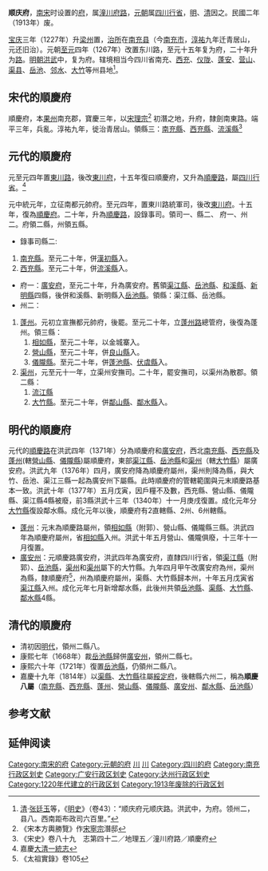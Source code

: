 '''顺庆府'''，[[南宋|南宋]]时设置的[[府_(行政区划)|府]]，属[[潼川府路|潼川府路]]，[[元朝|元朝]]属[[四川等处行中书省|四川行省]]，[[明朝|明]]、[[清朝|清]]因之。民國二年（1913年）废。

[[宝庆|宝庆]]三年（1227年）升[[梁州_(曹魏)|梁州]]置，[[治所|治所]]在[[南充县|南充县]]（今[[南充市|南充市]]，[[淳祐|淳祐]]九年迁青居山，元还旧治）。元朝[[至元_(忽必烈)|至元]]四年（1267年）改置东川路，至元十五年复为府，二十年升为[[路_(行政区划)|路]]。[[明朝|明朝]][[洪武|洪武]]中，复为府。辖境相当今四川省南充、[[西充|西充]]、[[仪陇|仪陇]]、[[蓬安|蓬安]]、[[营山|营山]]、[[渠县|渠县]]、[[岳池|岳池]]、[[邻水|邻水]]、[[大竹縣|大竹]]等州县地<ref>[[清朝|清]]·[[张廷玉|张廷玉]]等，《[[明史|明史]]》（卷43）：“顺庆府元顺庆路。洪武中，为府。领州二，县八。西南距布政司六百里。”</ref>。

== 宋代的順慶府 ==

順慶府，本[[果州|果州]]南充郡，寶慶三年，以[[宋理宗|宋理宗]]<ref>《宋本方輿勝覽》作[[宋寧宗|宋寧宗]]潛邸</ref> 初潛之地，升府，隸劍南東路。端平三年，兵亂。淳祐九年，徙治青居山。領縣三：[[南充縣|南充縣]]、[[西充縣|西充縣]]、[[流溪縣|流溪縣]]<ref>《宋史》卷八十九　志第四十二／地理五／潼川府路／順慶府</ref>

== 元代的順慶府 ==

元至元四年置[[東川路|東川路]]，後改[[東川府|東川府]]，十五年復曰順慶府，又升為[[順慶路|順慶路]]，屬[[四川等处行中书省|四川行省]]。<ref>嘉慶[[大清一統志|大清一統志]]</ref>

元中統元年，立征南都元帥府。至元四年，置東川路統軍司，後改[[東川府|東川府]]。十五年，復為[[順慶府|順慶府]]。二十年，升為[[順慶路|順慶路]]，設錄事司。領司一、縣二、 府一、州二。府領二縣，州領五縣。
* 錄事司縣二:
# [[南充縣|南充縣]]。至元二十年，併[[漢初縣|漢初縣]]入。
# [[西充縣|西充縣]]。至元二十年，併[[流溪縣|流溪縣]]入。
* 府一：[[廣安府|廣安府]]，至元二十年，升為廣安府。舊領[[渠江縣|渠江縣]]、[[岳池縣|岳池縣]]、[[和溪縣|和溪縣]]、[[新明县_(唐朝)|新明縣]]四縣，後併和溪縣、新明縣入[[岳池縣|岳池縣]]。領縣：渠江縣、岳池縣。
* 州二：
# [[蓬州|蓬州]]。元初立宣撫都元帥府，後罷。至元二十年，立[[蓬州路|蓬州路]]總管府，後復為蓬州。領三縣：
## [[相如縣|相如縣]]，至元二十年，以金城寨入。
## [[營山縣|營山縣]]，至元二十年，併[[良山縣|良山縣]]入。
## [[儀隴縣|儀隴縣]]。至元二十年，併[[蓬池縣|蓬池縣]]、[[伏虞縣|伏虞縣]]入。
# [[渠州|渠州]]，元至元十一年，立渠州安撫司。二十年，罷安撫司，以渠州為散郡。領二縣：
## [[流江縣|流江縣]]　
## [[大竹縣|大竹縣]]。至元二十年，併[[鄰山縣|鄰山縣]]、[[鄰水縣|鄰水縣]]入。

== 明代的順慶府 ==

元代的[[順慶路|順慶路]]在洪武四年（1371年）分為順慶府和[[廣安府|廣安府]]，西北[[南充縣|南充縣]]、[[西充縣|西充縣]]及[[蓬州|蓬州]](轄[[營山縣|營山縣]]、[[儀隴縣|儀隴縣]])屬順慶府，東部[[渠江縣|渠江縣]]、[[岳池縣|岳池縣]]和[[渠州|渠州]]（轄[[大竹縣|大竹縣]]）屬廣安府。洪武九年（1376年）四月，廣安府降為順慶府屬州，渠州則降為縣，與大竹、岳池、渠江三縣一起為廣安州下屬縣。此時順慶府的管轄範圍與元末順慶路基本一致。洪武十年（1377年）五月戊寅，因戶糧不及數，西充縣、營山縣、儀隴縣、渠江縣4縣被廢，前3縣洪武十三年（1340年）十一月庚戌復置。成化元年分[[大竹縣|大竹縣]]復設鄰水縣。成化元年以後，順慶府有2直轄縣、2州、6州轄縣。

* [[蓬州|蓬州]]：元末為順慶路屬州，領[[相如縣|相如縣]]（附郭）、營山縣、儀隴縣三縣。洪武四年為順慶府屬州，省[[相如縣|相如縣]]入州。洪武十年五月營山、儀隴俱廢，十三年十一月復置。
* [[广安州_(明朝)|廣安州]]：元順慶路廣安府，洪武四年為廣安府，直隸四川行省，領[[渠江縣|渠江縣]]（附郭）、[[岳池縣|岳池縣]]，[[渠州|渠州]]和[[渠州|渠州]]屬下的大竹縣。九年四月甲午改廣安府為州，渠州為縣，隸順慶府<ref>《太祖實錄》卷105</ref>，州為順慶府屬州，渠縣、大竹縣歸本州，十年五月戊寅省[[渠江縣|渠江縣]]入州。成化元年七月新增鄰水縣，此後州共領[[岳池縣|岳池縣]]、[[渠縣|渠縣]]、[[大竹縣|大竹縣]]、[[鄰水縣|鄰水縣]]4縣。

== 清代的順慶府 ==
* 清初因[[明代|明代]]，領州二縣八。
* 康熙七年（1668年）裁[[岳池縣|岳池縣]]歸併[[广安州_(明朝)|廣安州]]，領州二縣七。
* 康熙六十年（1721年）復置[[岳池縣|岳池縣]]，仍領州二縣八。
* 嘉慶十九年（1814年）以[[渠縣|渠縣]]、[[大竹縣|大竹縣]]往屬[[綏定府|綏定府]]，後轄縣六州二，稱為'''順慶八屬'''（[[南充縣|南充縣]]、[[西充縣|西充縣]]、[[蓬州|蓬州]]、[[營山縣|營山縣]]、[[儀隴縣|儀隴縣]]、[[廣安州_(明朝)|廣安州]]、[[鄰水縣|鄰水縣]]、[[岳池縣|岳池縣]]）

==参考文献==
{{Reflist|2}}

== 延伸阅读 ==
{{Wikisource further reading}}
{{南宋行政区划|nocat}}
{{明朝行政区划|nocat}}
{{清朝四川省行政區劃|nocat}}
[[Category:南宋的府|Category:南宋的府]]
[[Category:元朝的府|Category:元朝的府]]
[[Category:明朝的府|川]]
[[Category:清朝的府|川]]
[[Category:四川的府|Category:四川的府]]
[[Category:南充行政区划史|Category:南充行政区划史]]
[[Category:广安行政区划史|Category:广安行政区划史]]
[[Category:达州行政区划史|Category:达州行政区划史]]
[[Category:1220年代建立的行政区划|Category:1220年代建立的行政区划]]
[[Category:1913年废除的行政区划|Category:1913年废除的行政区划]]